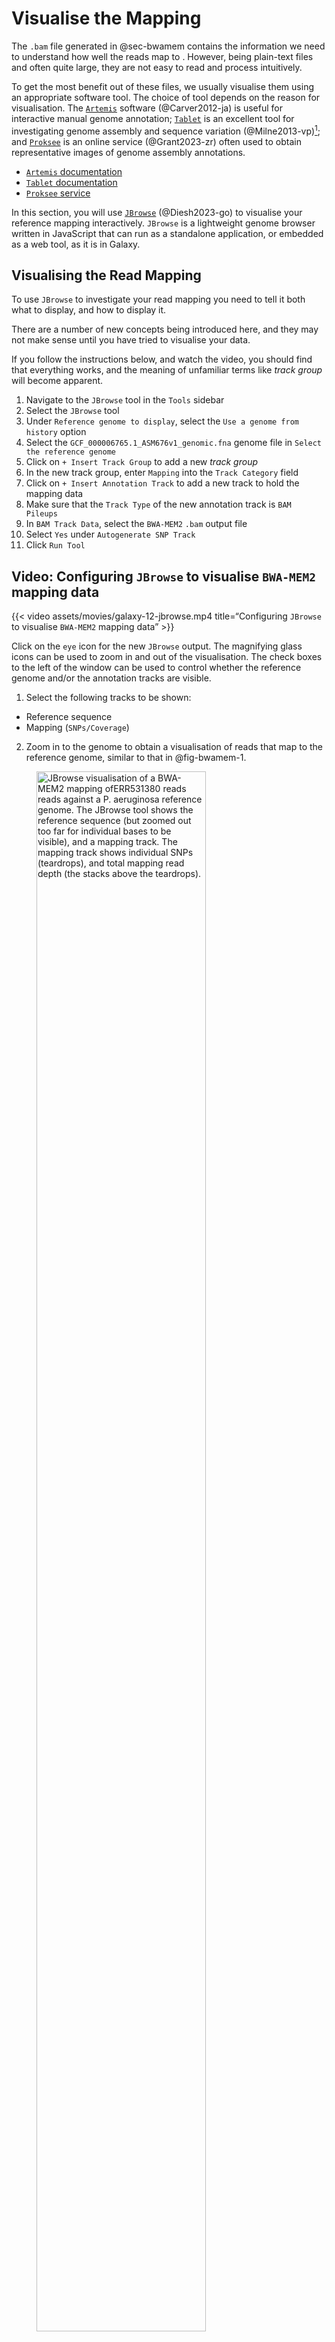 # Visualise the Mapping {#sec-jbrowse}

The `.bam` file generated in @sec-bwamem contains the information we need to understand how well the reads map to . However, being plain-text files and often quite large, they are not easy to read and process intuitively.

To get the most benefit out of these files, we usually visualise them using an appropriate software tool. The choice of tool depends on the reason for visualisation. The [`Artemis`](https://www.sanger.ac.uk/tool/artemis/) software (@Carver2012-ja) is useful for interactive manual genome annotation; [`Tablet`](https://ics.hutton.ac.uk/tablet/) is an excellent tool for investigating genome assembly and sequence variation (@Milne2013-vp)[^1]; and [`Proksee`](https://proksee.ca/) is an online service (@Grant2023-zr) often used to obtain representative images of genome assembly annotations.

[^1]: `Tablet` is the standalone tool I would prefer to use to visualise this data (_LP_).

- [`Artemis` documentation](https://sanger-pathogens.github.io/Artemis/Artemis/)
- [`Tablet` documentation](https://ics.hutton.ac.uk/tablet/)
- [`Proksee` service](https://proksee.ca/)

In this section, you will use [`JBrowse`](https://jbrowse.org/jb2/) (@Diesh2023-go) to visualise your reference mapping interactively. `JBrowse` is a lightweight genome browser written in JavaScript that can run as a standalone application, or embedded as a web tool, as it is in Galaxy.

## Visualising the Read Mapping

To use `JBrowse` to investigate your read mapping you need to tell it both what to display, and how to display it.

::: { .callout-warning }
There are a number of new concepts being introduced here, and they may not make sense until you have tried to visualise your data.

If you follow the instructions below, and watch the video, you should find that everything works, and the meaning of unfamiliar terms like _track group_ will become apparent.
:::

1. Navigate to the `JBrowse` tool in the `Tools` sidebar
2. Select the `JBrowse` tool
3. Under `Reference genome to display`, select the `Use a genome from history` option
4. Select the `GCF_000006765.1_ASM676v1_genomic.fna` genome file in `Select the reference genome`
5. Click on `+ Insert Track Group` to add a new _track group_
6. In the new track group, enter `Mapping` into the `Track Category` field
7. Click on `+ Insert Annotation Track` to add a new track to hold the mapping data
8. Make sure that the `Track Type` of the new annotation track is `BAM Pileups`
9. In `BAM Track Data`, select the `BWA-MEM2` `.bam` output file
10. Select `Yes` under `Autogenerate SNP Track`
11. Click `Run Tool`

::: { .callout-note }
## Video: Configuring `JBrowse` to visualise `BWA-MEM2` mapping data

{{< video assets/movies/galaxy-12-jbrowse.mp4 title="Configuring `JBrowse` to visualise `BWA-MEM2` mapping data" >}}
:::

Click on the `eye` icon for the new `JBrowse` output. The magnifying glass icons can be used to zoom in and out of the visualisation. The check boxes to the left of the window can be used to control whether the reference genome and/or the annotation tracks are visible.

1. Select the following tracks to be shown:
  - Reference sequence
  - Mapping (`SNPs/Coverage`)
2. Zoom in to the genome to obtain a visualisation of reads that map to the reference genome, similar to that in @fig-bwamem-1.

![`JBrowse` visualisation of a `BWA-MEM2` mapping of`ERR531380` reads reads against a _P. aeruginosa_ reference genome. The JBrowse tool shows the reference sequence (but zoomed out too far for individual bases to be visible), and a mapping track. The mapping track shows individual SNPs (teardrops), and total mapping read depth (the stacks above the teardrops).](assets/images/bwamem_mapping.png){#fig-bwamem-1 width="80%"}

You can click on the header of the SNP track in `JBrowse` and select `Pin to top`, so that you can zoom in and see individual SNPs, as in the video below.

::: { .callout-todo }
**ADD CALLOUT TO SAY NOT TO WORRY ABOUT ZOOMING OUT/NOT DISPLAYING**

- also MAF's error message on zooming out too far, and warn about chunk size with parameter settings
:::

::: { .callout-note }
## Video: Visualising SNPs in `JBrowse`

{{< video assets/movies/galaxy-13-jbrowse.mp4 title="Visualising SNPs in `JBrowse`" >}}
:::

::: { .callout-questions }
1. Do the `ERR31380` reads map uniformly to the reference genome?
2. When `ERR31380` reads map to a SNP at the reference genome, what proportion of the mapping reads contains the SNP?
3. Based on the number of SNPs you can see in a 1,000bp region of the reference genome, estimate the total number on SNPs.
:::

## Next Steps

We can find SNPs by visual inspection in a tool like `JBrowse`, but there can be very many of them - as you can see. To ensure reproducibility and accuracy, and avoid errors we need to use dedicated software and pipelines when analysing mapping data. You will have a chance to do this in @sec-snippy.
